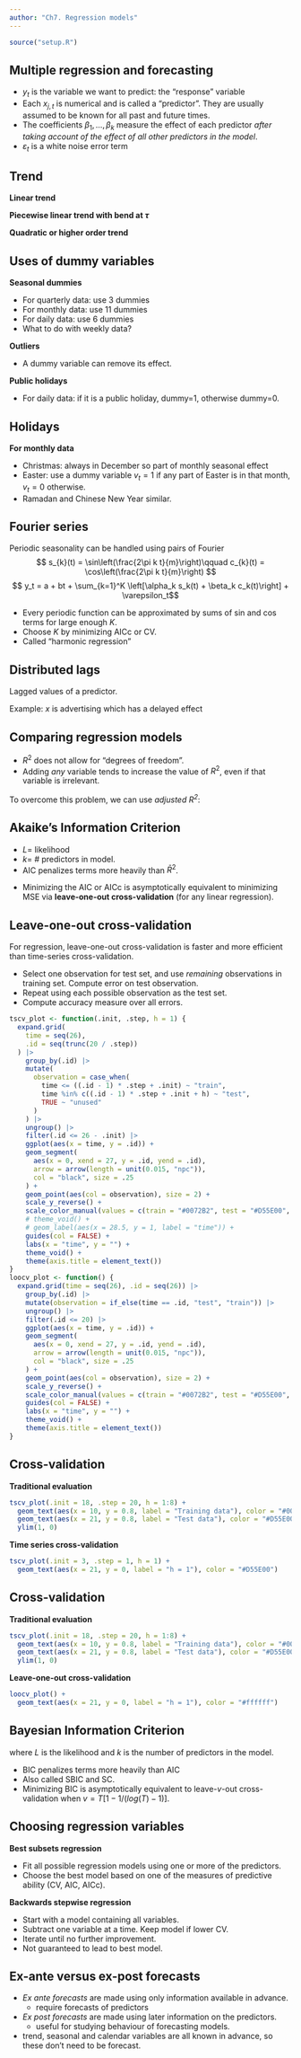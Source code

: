 ```yaml
---
author: "Ch7. Regression models"
---
```


```r
source("setup.R")
```

## Multiple regression and forecasting

\vspace*{0.2cm}\begin{block}{}\vspace*{-0.3cm}
$$
  y_t = \beta_0 + \beta_1 x_{1,t} + \beta_2 x_{2,t} + \cdots + \beta_kx_{k,t} + \varepsilon_t.
$$
\end{block}

* $y_t$ is the variable we want to predict: the "response" variable
* Each $x_{j,t}$ is numerical and is called a "predictor".
 They are usually assumed to be known for all past and future times.
* The coefficients $\beta_1,\dots,\beta_k$ measure the effect of each
predictor *after taking account of the effect of all other predictors
in the model*.
* $\varepsilon_t$ is a white noise error term

## Trend

**Linear trend**

\centerline{$x_t = t,\qquad t = 1,2,\dots,$}\pause

**Piecewise linear trend with bend at $\tau$**
\vspace*{-0.6cm}
\begin{align*}
x_{1,t} &= t \\
x_{2,t} &= \left\{ \begin{array}{ll}
  0 & t <\tau\\
  (t-\tau) & t \ge \tau
\end{array}\right.
\end{align*}
\pause\vspace*{-0.8cm}

**Quadratic or higher order trend**

\centerline{$x_{1,t} =t,\quad x_{2,t}=t^2,\quad \dots$}

\pause\vspace*{-0.1cm}
\centerline{\textcolor{orange}{\textbf{NOT RECOMMENDED!}}}

## Uses of dummy variables
\fontsize{13}{14}\sf

**Seasonal dummies**

* For quarterly data: use 3 dummies
* For monthly data: use 11 dummies
* For daily data: use 6 dummies
* What to do with weekly data?

\pause

**Outliers**

* A dummy variable can remove its effect.

\pause

**Public holidays**

* For daily data: if it is a public holiday, dummy=1, otherwise dummy=0.

## Holidays

**For monthly data**

* Christmas: always in December so part of monthly seasonal effect
* Easter: use a dummy variable $v_t=1$ if any part of Easter is in that month, $v_t=0$ otherwise.
* Ramadan and Chinese New Year similar.

## Fourier series

Periodic seasonality can be handled using pairs of Fourier \rlap{terms:}\vspace*{-0.3cm}
$$
s_{k}(t) = \sin\left(\frac{2\pi k t}{m}\right)\qquad c_{k}(t) = \cos\left(\frac{2\pi k t}{m}\right)
$$
$$
y_t = a + bt + \sum_{k=1}^K \left[\alpha_k s_k(t) + \beta_k c_k(t)\right] + \varepsilon_t$$\vspace*{-0.8cm}

* Every periodic function can be approximated by sums of sin and cos terms for large enough $K$.
* Choose $K$ by minimizing AICc or CV.
* Called "harmonic regression"

## Distributed lags

Lagged values of a predictor.

Example: $x$ is advertising which has a delayed effect

\vspace*{-0.8cm}\begin{align*}
  x_{1} &= \text{advertising for previous month;} \\
  x_{2} &= \text{advertising for two months previously;} \\
        & \vdots \\
  x_{m} &= \text{advertising for $m$ months previously.}
\end{align*}

## Comparing regression models
\fontsize{13}{14}\sf

* $R^2$  does not allow for "degrees of freedom".
* Adding *any* variable tends to increase the value of $R^2$, even if that variable is irrelevant.
\pause

To overcome this problem, we can use *adjusted $R^2$*:
\begin{block}{}
$$
\bar{R}^2 = 1-(1-R^2)\frac{T-1}{T-k-1}
$$
where $k=$ no.\ predictors and $T=$ no.\ observations.
\end{block}

\pause

\begin{alertblock}{Maximizing $\bar{R}^2$ is equivalent to minimizing $\hat\sigma^2$.}
\centerline{$\displaystyle
\hat{\sigma}^2 = \frac{1}{T-k-1}\sum_{t=1}^T \varepsilon_t^2$
}
\end{alertblock}

## Akaike's Information Criterion

\vspace*{0.2cm}\begin{block}{}
\centerline{$\text{AIC} = -2\log(L) + 2(k+2)$}
\end{block}\vspace*{-0.5cm}

* $L=$ likelihood
* $k=$ \# predictors in model.
* AIC penalizes terms more heavily than $\bar{R}^2$.

\pause\begin{block}{}
\centerline{$\text{AIC}_{\text{C}} = \text{AIC} + \frac{2(k+2)(k+3)}{T-k-3}$}
\end{block}

* Minimizing the AIC or AICc is asymptotically equivalent to minimizing MSE via **leave-one-out cross-validation** (for any linear regression).

## Leave-one-out cross-validation

For regression, leave-one-out cross-validation is faster and more efficient than time-series cross-validation.

* Select one observation for test set, and use *remaining* observations in training set. Compute error on test observation.
* Repeat using each possible observation as the test set.
* Compute accuracy measure over all errors.

```r
tscv_plot <- function(.init, .step, h = 1) {
  expand.grid(
    time = seq(26),
    .id = seq(trunc(20 / .step))
  ) |>
    group_by(.id) |>
    mutate(
      observation = case_when(
        time <= ((.id - 1) * .step + .init) ~ "train",
        time %in% c((.id - 1) * .step + .init + h) ~ "test",
        TRUE ~ "unused"
      )
    ) |>
    ungroup() |>
    filter(.id <= 26 - .init) |>
    ggplot(aes(x = time, y = .id)) +
    geom_segment(
      aes(x = 0, xend = 27, y = .id, yend = .id),
      arrow = arrow(length = unit(0.015, "npc")),
      col = "black", size = .25
    ) +
    geom_point(aes(col = observation), size = 2) +
    scale_y_reverse() +
    scale_color_manual(values = c(train = "#0072B2", test = "#D55E00", unused = "gray")) +
    # theme_void() +
    # geom_label(aes(x = 28.5, y = 1, label = "time")) +
    guides(col = FALSE) +
    labs(x = "time", y = "") +
    theme_void() +
    theme(axis.title = element_text())
}
loocv_plot <- function() {
  expand.grid(time = seq(26), .id = seq(26)) |>
    group_by(.id) |>
    mutate(observation = if_else(time == .id, "test", "train")) |>
    ungroup() |>
    filter(.id <= 20) |>
    ggplot(aes(x = time, y = .id)) +
    geom_segment(
      aes(x = 0, xend = 27, y = .id, yend = .id),
      arrow = arrow(length = unit(0.015, "npc")),
      col = "black", size = .25
    ) +
    geom_point(aes(col = observation), size = 2) +
    scale_y_reverse() +
    scale_color_manual(values = c(train = "#0072B2", test = "#D55E00", unused = "gray")) +
    guides(col = FALSE) +
    labs(x = "time", y = "") +
    theme_void() +
    theme(axis.title = element_text())
}
```

## Cross-validation {-}

**Traditional evaluation**

```r
tscv_plot(.init = 18, .step = 20, h = 1:8) +
  geom_text(aes(x = 10, y = 0.8, label = "Training data"), color = "#0072B2") +
  geom_text(aes(x = 21, y = 0.8, label = "Test data"), color = "#D55E00") +
  ylim(1, 0)
```

\pause

**Time series cross-validation**

```r
tscv_plot(.init = 3, .step = 1, h = 1) +
  geom_text(aes(x = 21, y = 0, label = "h = 1"), color = "#D55E00")
```

## Cross-validation {-}

**Traditional evaluation**

```r
tscv_plot(.init = 18, .step = 20, h = 1:8) +
  geom_text(aes(x = 10, y = 0.8, label = "Training data"), color = "#0072B2") +
  geom_text(aes(x = 21, y = 0.8, label = "Test data"), color = "#D55E00") +
  ylim(1, 0)
```

**Leave-one-out cross-validation**

```r
loocv_plot() +
  geom_text(aes(x = 21, y = 0, label = "h = 1"), color = "#ffffff")
```

\only<2>{\begin{textblock}{4}(6,6)\begin{block}{}\fontsize{13}{15}\sf
CV = MSE on \textcolor[HTML]{D55E00}{test sets}\end{block}\end{textblock}}

## Bayesian Information Criterion

\begin{block}{}
$$
\text{BIC} = -2\log(L) + (k+2)\log(T)
$$
\end{block}
where $L$ is the likelihood and $k$ is the number of predictors in the model.\pause

* BIC penalizes terms more heavily than AIC
* Also called SBIC and SC.
* Minimizing BIC is asymptotically equivalent to leave-$v$-out cross-validation when $v = T[1-1/(log(T)-1)]$.

## Choosing regression variables
\fontsize{14}{15}\sf

**Best subsets regression**

* Fit all possible regression models using one or more of the predictors.
* Choose the best model based on one of the measures of predictive ability (CV, AIC, AICc).
\pause

**Backwards stepwise regression**

* Start with a model containing all variables.
* Subtract one variable at a time. Keep model if lower CV.
* Iterate until no further improvement.
* Not guaranteed to lead to best model.

## Ex-ante versus ex-post forecasts

 * *Ex ante forecasts* are made using only information available in advance.
    - require forecasts of predictors
 * *Ex post forecasts* are made using later information on the predictors.
    - useful for studying behaviour of forecasting models.

 * trend, seasonal and calendar variables are all known in advance, so these don't need to be forecast.

